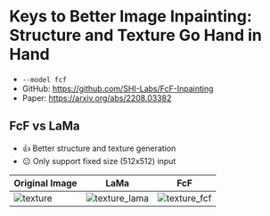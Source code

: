 # Keys to Better Image Inpainting: Structure and Texture Go Hand in Hand

- `--model fcf`
- GitHub: https://github.com/SHI-Labs/FcF-Inpainting
- Paper: https://arxiv.org/abs/2208.03382

## FcF vs LaMa

- 👍 Better structure and texture generation
- 😐 Only support fixed size (512x512) input

| Original Image                                                                                                    | LaMa                                                                                                                   | FcF                                                                                                                   |
| ----------------------------------------------------------------------------------------------------------------- | ---------------------------------------------------------------------------------------------------------------------- | --------------------------------------------------------------------------------------------------------------------- |
| ![texture](https://user-images.githubusercontent.com/3998421/188305027-a4260545-c24e-4df7-9739-ac5dc3cae879.jpeg) | ![texture_lama](https://user-images.githubusercontent.com/3998421/188305024-2064ed3e-5af4-4843-ac10-7f9da71e15f8.jpeg) | ![texture_fcf](https://user-images.githubusercontent.com/3998421/188305006-a08d2896-a65f-43d5-b9a5-ef62c3129f0c.jpeg) |

